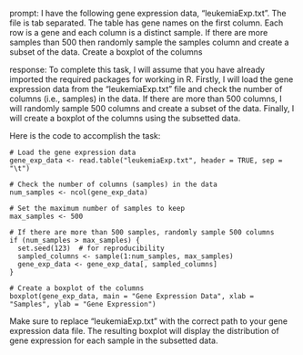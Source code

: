 prompt:
I have the following gene expression data, "leukemiaExp.txt". The file is tab separated. The table has gene names on the first column. Each row is a gene and each column is a distinct sample.  If there are more samples than 500 then randomly sample the samples column and create a subset of the data. Create a boxplot of the columns

response:
To complete this task, I will assume that you have already imported the required packages for working in R. Firstly, I will load the gene expression data from the "leukemiaExp.txt" file and check the number of columns (i.e., samples) in the data. If there are more than 500 columns, I will randomly sample 500 columns and create a subset of the data. Finally, I will create a boxplot of the columns using the subsetted data.

Here is the code to accomplish the task:

```
# Load the gene expression data
gene_exp_data <- read.table("leukemiaExp.txt", header = TRUE, sep = "\t")

# Check the number of columns (samples) in the data
num_samples <- ncol(gene_exp_data)

# Set the maximum number of samples to keep
max_samples <- 500

# If there are more than 500 samples, randomly sample 500 columns
if (num_samples > max_samples) {
  set.seed(123)  # for reproducibility
  sampled_columns <- sample(1:num_samples, max_samples)
  gene_exp_data <- gene_exp_data[, sampled_columns]
}

# Create a boxplot of the columns
boxplot(gene_exp_data, main = "Gene Expression Data", xlab = "Samples", ylab = "Gene Expression")
```

Make sure to replace "leukemiaExp.txt" with the correct path to your gene expression data file. The resulting boxplot will display the distribution of gene expression for each sample in the subsetted data.
